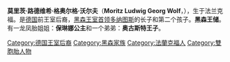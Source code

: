 {{expand|time=2014-05-12T07:32:40+00:00}}
{{unreferenced|time=2014-05-12T07:32:40+00:00}}
'''莫里茨·路德维希·格奥尔格·沃尔夫'''（'''Moritz Ludwig Georg Wolf'''，{{bd|2007年|3月26日|catIdx=H}}），生于法兰克福。是[[德国|德国]]前王室后裔，[[黑森统治者列表|黑森王室首领]][[多纳图斯_(黑森)|多纳图斯]]的长子和第二个孩子。'''黑森王储'''。有一龙凤胎姐姐：'''保琳娜公主'''和一个弟弟：'''奥古斯特王子'''。

[[Category:德国王室后裔|Category:德国王室后裔]]
[[Category:黑森家族|Category:黑森家族]]
[[Category:法蘭克福人|Category:法蘭克福人]]
[[Category:雙胞胎人物|Category:雙胞胎人物]]